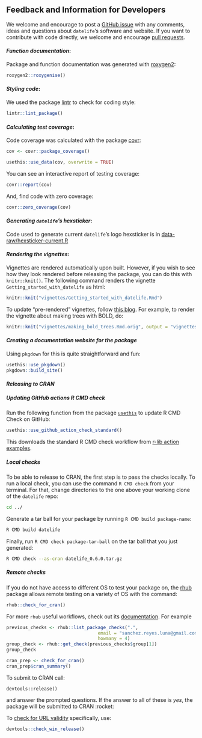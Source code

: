 ## Feedback and Information for Developers

We welcome and encourage to post a [GitHub issue](https://github.com/phylotastic/datelife/issues/new)
with any comments, ideas and questions about `datelife`'s software and website.
If you want to contribute with code directly, we welcome and encourage [pull requests](https://github.com/phylotastic/datelife/pulls).

#### _Function documentation_:

Package and function documentation was generated with [roxygen2](https://CRAN.R-project.org/package=roxygen2):

```r
roxygen2::roxygenise()
```

#### _Styling code_:

We used the package [lintr](https://CRAN.R-project.org/package=lintr) to check for coding style:

```r
lintr::lint_package()
```

#### _Calculating test coverage_:

Code coverage was calculated with the package [covr](https://CRAN.R-project.org/package=covr):

```r
cov <- covr::package_coverage()

usethis::use_data(cov, overwrite = TRUE)
```

You can see an interactive report of testing coverage:

```r
covr::report(cov)
```

And, find code with zero coverage:

```r
covr::zero_coverage(cov)
```

#### _Generating `datelife`'s hexsticker_:

Code used to generate current `datelife`'s logo hexsticker is in [data-raw/hexsticker-current.R](https://github.com/phylotastic/datelife/blob/master/data-raw/hexsticker-current.R)

#### _Rendering the vignettes_:

Vignettes are rendered automatically upon built. However, if you wish to see how they look rendered before releasing the package, you can do this with `knitr::knit()`. The following command renders the vignette `Getting_started_with_datelife` as html:


```r
knitr::knit("vignettes/Getting_started_with_datelife.Rmd")
```

To update "pre-rendered" vignettes, follow [this blog](https://ropensci.org/blog/2019/12/08/precompute-vignettes/#the-solution-locally-knitting-rmarkdown). For example, to render the vignette about making trees with BOLD, do:

```r
knitr::knit("vignettes/making_bold_trees.Rmd.orig", output = "vignettes/making_bold_trees.Rmd")
```

#### _Creating a documentation website for the package_

Using `pkgdown` for this is quite straightforward and fun:

```r
usethis::use_pkgdown()
pkgdown::build_site()
```


#### _Releasing to CRAN_

##### _**Updating GitHub actions R CMD check**_

Run the following function from the package [`usethis`](https://usethis.r-lib.org/reference/github_actions.html) to update R CMD Check on GitHub:

```r
usethis::use_github_action_check_standard()
```

This downloads the standard R CMD check workflow from [r-lib action examples](https://github.com/r-lib/actions/blob/v2/examples/check-standard.yaml).

##### _**Local checks**_

To be able to release to CRAN, the first step is to pass the checks locally. To run a local check, you can use the command `R CMD check` from your terminal. For that, change directories to the one above your working clone of the `datelife` repo:

``` bash
cd ../
```

Generate a tar ball for your package by running `R CMD build package-name`:

``` bash
R CMD build datelife
```

Finally, run `R CMD check package-tar-ball` on the tar ball that you just generated:

``` bash
R CMD check --as-cran datelife_0.6.0.tar.gz
```

##### _**Remote checks**_

If you do not have access to different OS to test your package on, the [rhub](https://CRAN.R-project.org/package=rhub) package allows remote testing on a variety of OS with the command:

```r
rhub::check_for_cran()
```

For more `rhub` useful workflows, check out its [documentation](https://r-hub.github.io/rhub/articles/rhub.html). For example

```r
previous_checks <- rhub::list_package_checks(".",
                                  email = "sanchez.reyes.luna@gmail.com",
                                  howmany = 4)
group_check <- rhub::get_check(previous_checks$group[1])
group_check

cran_prep <- check_for_cran()
cran_prep$cran_summary()
```

To submit to CRAN call:

```
devtools::release()
```

and answer the prompted questions. If the answer to all of these is _yes_, the package will be submitted to CRAN :rocket:

To [check for URL validity](https://blog.r-hub.io/2020/12/01/url-checks/) specifically, use:

```r
devtools::check_win_release()
```
